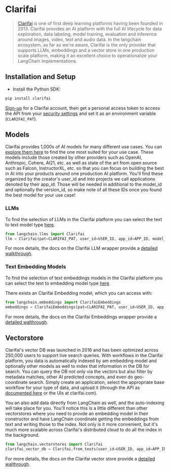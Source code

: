 # Clarifai

>[Clarifai](https://clarifai.com) is one of first deep learning platforms having been founded in 2013. Clarifai provides an AI platform with the full AI lifecycle for data exploration, data labeling, model training, evaluation and inference around images, video, text and audio data. In the langchain ecosystem, as far as we're aware, Clarifai is the only provider that supports LLMs, embeddings and a vector store in one production scale platform, making it an excellent choice to operationalize your LangChain implementations.

## Installation and Setup
- Install the Python SDK:
```bash
pip install clarifai
```
[Sign-up](https://clarifai.com/signup) for a Clarifai account, then get a personal access token to access the API from your [security settings](https://clarifai.com/settings/security) and set it as an environment variable (`CLARIFAI_PAT`).


## Models

Clarifai provides 1,000s of AI models for many different use cases. You can [explore them here](https://clarifai.com/explore) to find the one most suited for your use case. These models include those created by other providers such as OpenAI, Anthropic, Cohere, AI21, etc. as well as state of the art from open source such as Falcon, InstructorXL, etc. so that you can focus on building the best in AI into your products around one production AI platform. You'll find these organized by the creator's user_id and into projects we call applications denoted by their app_id. Those will be needed in additional to the model_id and optionally the version_id, so make note of all these IDs once you found the best model for your use case!

### LLMs

To find the selection of LLMs in the Clarifai platform you can select the text to text model type [here](https://clarifai.com/explore/models?filterData=%5B%7B%22field%22%3A%22model_type_id%22%2C%22value%22%3A%5B%22text-to-text%22%5D%7D%5D&page=1&perPage=24).

```python
from langchain.llms import Clarifai
llm = Clarifai(pat=CLARIFAI_PAT, user_id=USER_ID, app_id=APP_ID, model_id=MODEL_ID)
```

For more details, the docs on the Clarifai LLM wrapper provide a [detailed walkthrough](/docs/modules/model_io/models/llms/integrations/clarifai.html).


### Text Embedding Models

To find the selection of text embeddings models in the Clarifai platform you can select the text to embedding model type [here](https://clarifai.com/explore/models?page=1&perPage=24&filterData=%5B%7B%22field%22%3A%22model_type_id%22%2C%22value%22%3A%5B%22text-embedder%22%5D%7D%5D).

There exists an Clarifai Embedding model, which you can access with:
```python
from langchain.embeddings import ClarifaiEmbeddings
embeddings = ClarifaiEmbeddings(pat=CLARIFAI_PAT, user_id=USER_ID, app_id=APP_ID, model_id=MODEL_ID)
```
For more details, the docs on the Clarifai Embeddings wrapper provide a [detailed walthrough](/docs/modules/data_connection/text_embedding/integrations/clarifai.html).

## Vectorstore

Clarifai's vector DB was launched in 2016 and has been optimized across 250,000 users to support live search queries. With workflows in the Clarifai platform, you data is automatically indexed by am embedding model and optionally other models as well to index that information in the DB for search. You can query the DB not only via the vectors but also filter by metadata matches, other AI predicted concepts, and even do geo-coordinate search. Simply create an application, select the appropriate base workflow for your type of data, and upload it (through the API as [documented here](https://docs.clarifai.com/api-guide/data/create-get-update-delete) or the UIs at clarifai.com).

You an also add data directly from LangChain as well, and the auto-indexing will take place for you. You'll notice this is a little different than other vectorstores where you need to provde an embedding model in their constructor and have LangChain coordinate getting the embeddings from text and writing those to the index. Not only is it more convenient, but it's much more scalable across Clarifai's distributed cloud to do all the index in the background.

```python
from langchain.vectorstores import Clarifai
clarifai_vector_db = Clarifai.from_texts(user_id=USER_ID, app_id=APP_ID, texts=texts, pat=CLARIFAI_PAT, number_of_docs=NUMBER_OF_DOCS, metadatas = metadatas)
```
For more details, the docs on the Clarifai vector store provide a [detailed walthrough](/docs/modules/data_connection/text_embedding/integrations/clarifai.html).
